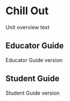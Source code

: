 # Chill Out
Unit overview text

## Educator Guide
Educator Guide version

## Student Guide
Student Guide version